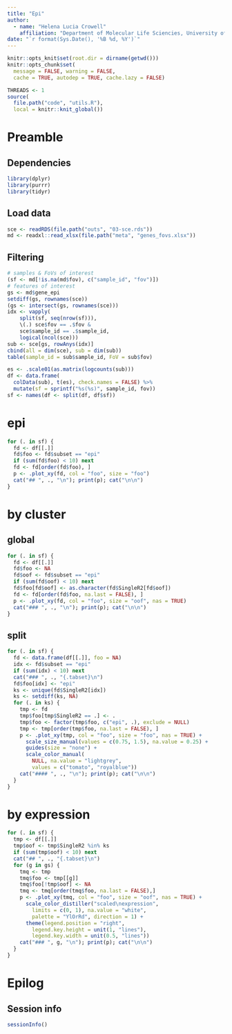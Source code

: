 ```yaml
---
title: "Epi"
author: 
  - name: "Helena Lucia Crowell"
    affiliation: "Department of Molecular Life Sciencies, University of Zurich, Zurich, Switzerland"
date: "`r format(Sys.Date(), '%B %d, %Y')`"
---
```


```r
knitr::opts_knit$set(root.dir = dirname(getwd()))
knitr::opts_chunk$set(
  message = FALSE, warning = FALSE,
  cache = TRUE, autodep = TRUE, cache.lazy = FALSE)
```

```r
THREADS <- 1
source(
  file.path("code", "utils.R"), 
  local = knitr::knit_global())
```

# Preamble

## Dependencies

```r
library(dplyr)
library(purrr)
library(tidyr)
```

## Load data

```r
sce <- readRDS(file.path("outs", "03-sce.rds"))
md <- readxl::read_xlsx(file.path("meta", "genes_fovs.xlsx"))
```

## Filtering

```r
# samples & FoVs of interest
(sf <- md[!is.na(md$fov), c("sample_id", "fov")])
# features of interest
gs <- md$gene_epi
setdiff(gs, rownames(sce)) 
(gs <- intersect(gs, rownames(sce)))
idx <- vapply(
    split(sf, seq(nrow(sf))), 
    \(.) sce$fov == .$fov & 
    sce$sample_id == .$sample_id,
    logical(ncol(sce)))
sub <- sce[gs, rowAnys(idx)]
cbind(all = dim(sce), sub = dim(sub))
table(sample_id = sub$sample_id, FoV = sub$fov)
```

```r
es <- .scale01(as.matrix(logcounts(sub)))
df <- data.frame(
  colData(sub), t(es), check.names = FALSE) %>% 
  mutate(sf = sprintf("%s(%s)", sample_id, fov))
sf <- names(df <- split(df, df$sf))
```

# epi {.tabset}

```r
for (. in sf) {
  fd <- df[[.]]
  fd$foo <- fd$subset == "epi"
  if (sum(fd$foo) < 10) next
  fd <- fd[order(fd$foo), ]
  p <- .plot_xy(fd, col = "foo", size = "foo")
  cat("## ", ., "\n"); print(p); cat("\n\n")
}
```

# by cluster

## global {.tabset}

```r
for (. in sf) {
  fd <- df[[.]]
  fd$foo <- NA
  fd$oof <- fd$subset == "epi"
  if (sum(fd$oof) < 10) next
  fd$foo[fd$oof] <- as.character(fd$SingleR2[fd$oof])
  fd <- fd[order(fd$foo, na.last = FALSE), ]
  p <- .plot_xy(fd, col = "foo", size = "oof", nas = TRUE)
  cat("### ", ., "\n"); print(p); cat("\n\n")
}
```

## split {.tabset}

```r
for (. in sf) {
  fd <- data.frame(df[[.]], foo = NA)
  idx <- fd$subset == "epi"
  if (sum(idx) < 10) next
  cat("### ", ., "{.tabset}\n")
  fd$foo[idx] <- "epi"
  ks <- unique(fd$SingleR2[idx])
  ks <- setdiff(ks, NA)
  for (. in ks) {
    tmp <- fd
    tmp$foo[tmp$SingleR2 == .] <- .
    tmp$foo <- factor(tmp$foo, c("epi", .), exclude = NULL)
    tmp <- tmp[order(tmp$foo, na.last = FALSE), ]
    p <- .plot_xy(tmp, col = "foo", size = "foo", nas = TRUE) +
      scale_size_manual(values = c(0.75, 1.5), na.value = 0.25) +
      guides(size = "none") + 
      scale_color_manual(
        NULL, na.value = "lightgrey",
        values = c("tomato", "royalblue"))
    cat("#### ", ., "\n"); print(p); cat("\n\n")
  }
}
```

# by expression {.tabset}

```r
for (. in sf) {
  tmp <- df[[.]]
  tmp$oof <- tmp$SingleR2 %in% ks
  if (sum(tmp$oof) < 10) next
  cat("## ", ., "{.tabset}\n")
  for (g in gs) {
    tmq <- tmp
    tmq$foo <- tmp[[g]]
    tmq$foo[!tmp$oof] <- NA
    tmq <- tmq[order(tmq$foo, na.last = FALSE),]
    p <- .plot_xy(tmq, col = "foo", size = "oof", nas = TRUE) +
      scale_color_distiller("scaled\nexpression", 
        limits = c(0, 1), na.value = "white",
        palette = "YlOrRd", direction = 1) +
      theme(legend.position = "right",   
        legend.key.height = unit(1, "lines"),
        legend.key.width = unit(0.5, "lines"))
    cat("### ", g, "\n"); print(p); cat("\n\n")
  }
}
```

# Epilog

## Session info

```r
sessionInfo()
```
